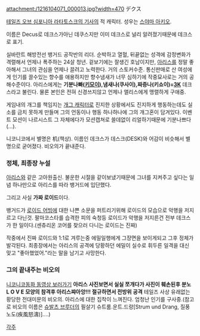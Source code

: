 attachment:/1216104071_000013.jpg?width=470
デクス

[[테일즈 오브 심포니아 라타토스크의 기사]]의 적 캐릭터. 성우는 [[스야마 아키오]].

이름은 Decus로 데크스가아닌 데쿠스지만 이미 데크스로 널리 알려졌기때문에 데크스로 표기.

실바란트 해방전선 뱅거드 공작반의 리더. 순박하고 열혈, 뒤끝없는 성격에 감정변화가 격렬해서 언제나 폭주하는 24살 청년. 겉보기에는 잘생긴 호남이지만, [[아리스]]를 정말 좋아해서 그녀의 관심을 언제나 끌려고 노력한다. 거의 스토커수준. 통신판매로 산 여성에게 인기를 끌수있는 향수를 애용하지만 향수냄새가 너무 심하기에 작중묘사로는 거의 공해수준이다. 아리스에게는 '''기분나빠([[키모이]]),냄새나(쿠사이),짜증나(키쇼이)=[[3K]]''' 데크스라고 불린다. 물론 본인은 전혀 신경쓰지않고 언제나 앨리스에게 맹렬하게 구애중.

게임내의 개그를 책임지는 [[개그 캐릭터]]로 진지한 상황에서도 진지하게 행동하는데도 실소를 금치 못하게 만들며 그의 언동이나 행동 하나하나에 그의 개그혼이 담겨있다.  이벤트 모션이 나르시스트 그 자체에다가 모션캡쳐로 쓸데없이 리얼하기때문에 기분나쁘다(…).

니코니코에서 별명은 机(책상). 이름인 데크스가 데스크(DESK)와 어감이 비슷해서 별명으로 굳어졌다. 비오의가 끝내준다.

=== 정체, 최종장 누설 ===
[[아리스]]와 같은 고아원출신. 불운한 시절을 같이보냈기때문에 그녀를 지켜주고 싶다는 일념 하나만으로 아리스를 따라 뱅거드에 입단했다.

그리고 사실 '''가짜 로이드 '''이다.

뱅거드가 [[로이드 어빙]]에 대한 나쁜 소문을 퍼트리기위해 로이드의 모습으로 악행을 저지르고 다닌것. 팔마코스타를 습격한 피의 숙청등 로이드가 악행을 저지른건 전부 데크스가 한 일이다.(센츄리온 코어를 찾으러 다니는 로이드는 진짜)

작중에서 진짜 로이드와 1:1로 겨루는중 에밀일행에게 그장면을 보이게되고 그후 정체가 발각된다.
최종장에서는 아리스의 공격에 당황하던 에밀이 실수로 휘두른 일격을 대신 맞고 "좋아했었어."라는 말을 남기고 사망한다.

=== 그의 끝내주는 비오의 ===
[http://www.nicovideo.jp/watch/sm3797618 니코니코동화 동영상 보러가기]
'''아리스 사진보면서 실실 쪼개다가 사진이 훼손된후 분노
L O V E 모양의 참격후 아리스쨔아앙!!! 절규하면서 전방위 공격'''
테일즈 사상 유래없는 황당한 전대미문의 비오의. 아리스에 대한 집착이 느껴진다.
엄청난 인기를 구사중.(참고로 비오의 이름은 [[슈발츠 브루더]]의 필살기 슈트룸.운트.드랑[Strum und Drang, 질풍노도(疾風怒濤)]....)

[[각주]]
